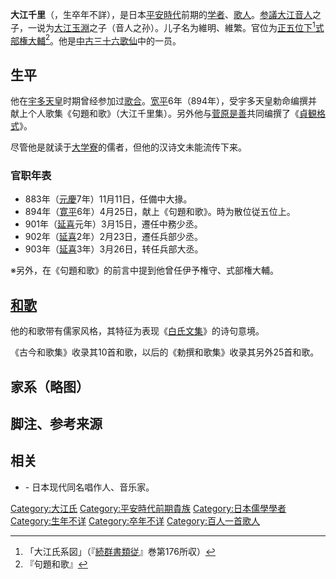 {{東亞男性歷史人物
|名稱 =大江千里
|身份 = [[学者|学者]]、官员、[[歌人|歌人]]
|國家 =
|時代 =[[平安時代|平安時代]]前期
|主君 =
|屆數 =
|最高職務 =
|前任 = 
|繼任 = 
|圖片名稱 =Hyakuninisshu 023.jpg
|圖片大小 =220px
|圖片說明 =《百人一首》中的大江千里
|氏 =
|姓 =
|名 =
|姓名 =
|字 =
|號=
|名乘 = <!--琉球士族用-->
|官職 =中務少丞、兵部少丞、兵部大丞、<br />伊予権守、式部権大辅
|封爵 =
|封號 =
|位階 =正五位下
|御稱號 = <!--日本皇族之稱號-->
|宮號1 = <!--日本皇族之宮號-->
|宮號2 = <!--朝鮮王族之宮號-->
|封地 =
|神號 =
|尊號 =
|族裔 = 
|信仰 = <!--指的是宗教信仰-->
|旗籍 = <!--清朝旗人專用-->
|氏族 =
|籍貫 =
|本貫 = <!--朝鮮人用-->
|祖籍 =
|本籍 =
|出身地 =
|府邸 =
|世系 = 
|初名 =
|乳名 = <!--日本、朝鮮、琉球以外人物用-->
|幼名 = <!--日本人用-->
|兒名 = <!--朝鮮人用-->
|童名 = <!--琉球人用-->
|小字 =
|別名 =
|法號 =
|院號 =
|其他名號 =
|出生日期 =
|出生地點 =
|婚年 =
|逝世日期 =
|逝世地點 =
|廟號 =
|諡號 =
|墓葬 =
|祠廟 =
|父親 =
|嫡母 =
|母親 =
|繼父=
|繼母=
|養父=
|養母=
|猶父= <!--日本人用-->
|烏帽子親= <!--日本人、琉球人用-->
|元配 =
|正室 =
|妻 =
|繼室 =
|平妻 =
|側室 =
|元配之父 =
|元配之嫡母 =
|元配之母 =
|正室之父 =
|正室之嫡母 =
|正室之母 =
|妻之父 =
|妻之嫡母 =
|妻之母 =
|繼室之父 =
|繼室之嫡母 =
|繼室之母 =
|平妻之父 =
|平妻之嫡母 =
|平妻之母 =
|兄弟 =弟：[[大江千古|大江千古]]|姊妹 =
|嫡兄弟 =
|嫡姊妹 =
|庶兄弟 =
|庶姊妹 =
|同胞兄弟 =
|同胞姊妹 =
|異母兄弟 =
|異母姊妹 =
|異父兄弟 =
|異父姊妹 =
|繼兄弟 =
|繼姊妹 =
|子 =
|女 =
|嫡子 =
|嫡女 =
|庶子 =
|庶女 =
|養子 =
|養女 =
|猶子 = <!--日本人用-->
|婿養子 = <!--日本人用-->
|烏帽子子 = <!--日本人用-->
|繼子 =
|繼女 =
|其他親屬 =
|出身 = <!---此处指科举出身--->
|功名 = 
|經歷 = 
|著作 =《句題和歌》
|注釋 =
}}
'''大江千里'''（{{jpn|j=大江 千里 |hg=おおえ の ちさと|rm=Oe no Chisato }}，生卒年不詳），是日本[[平安時代|平安時代]]前期的[[学者|学者]]、[[歌人|歌人]]。[[参議|参議]][[大江音人|大江音人]]之子，一说为[[大江玉淵|大江玉淵]]之子（音人之孙）。儿子名为維明、維繁。官位为[[正五位|正五位下]]<ref>「大江氏系図」（『[[続群書類従|続群書類従]]』巻第176所収）</ref>[[式部省|式部権大輔]]<ref>『句題和歌』</ref>。他是[[中古三十六歌仙|中古三十六歌仙]]中的一员。

== 生平 ==
他在[[宇多天皇|宇多天皇]]时期曾经参加过[[歌合|歌合]]。[[宽平|宽平]]6年（894年），受宇多天皇勅命编撰并献上个人歌集《句題和歌》（大江千里集）。另外他与[[菅原是善|菅原是善]]共同编撰了《[[貞観格式|貞観格式]]》。

尽管他是就读于[[大学寮|大学寮]]的儒者，但他的汉诗文未能流传下来。
=== 官职年表 ===
*883年（[[元慶|元慶]]7年）11月11日，任備中大掾。
*894年（[[寛平|寛平]]6年）4月25日，献上《句題和歌》。時为散位従五位上。
*901年（[[延喜|延喜]]元年）3月15日，遷任中務少丞。
*902年（[[延喜|延喜]]2年）2月23日，遷任兵部少丞。
*903年（[[延喜|延喜]]3年）3月26日，转任兵部大丞。
※另外，在《句題和歌》的前言中提到他曾任伊予権守、式部権大輔。
== [[和歌|和歌]] ==
他的和歌带有儒家风格，其特征为表现《[[白氏文集|白氏文集]]》的诗句意境。

《古今和歌集》收录其10首和歌，以后的《勅撰和歌集》收录其另外25首和歌。
{{Quote box |width=500px |align=center|quoted=true |bgcolor=#FFFFF0 |salign=right|source = 《[[百人一首|百人一首]]·23》、《古今和歌集·秋上·193》
 |quote  ={{lang|ja|月見れば　千々に物こそ　悲しけれ　わが身一つの　秋にはあらねど}}<br />　望月徒生愁，千物堪悲万家同，岂为一人秋。 
}}
== 家系（略图） ==
{{familytree/start|style=font-size:80%}}
{{familytree |border=0| 001 |001=[[大枝諸上|大枝諸上]]}}
{{familytree |border=0| |!|}}
{{familytree |border=0| 001 |001=[[大枝本主|大枝本主]]}}
{{familytree |border=0| |!|}}
{{familytree |border=0| 001 | |001=[[大江音人|大江音人]]}}
{{familytree |border=0| |)|-|-|-|v|-|-|-|v|-|-|-|v|-|-|-|v|-|-|-|v|-|-|-|v|-|-|-|v|-|-|-|.|}}
{{familytree |border=0| 001 ||002| |003||004||005||006||007||008||009|001=[[大江公幹|大江公幹]]|002=[[大江玉淵|大江玉淵]]|003=大江千里|004=大江宗渊|005=大江染淵|006=大江千秋|007=[[大江千古|大江千古]]|008=大江春潭|009=大江千枝|}}
{{familytree |border=0||||||!||||)|-|-|-|.||||||||,|-|-|-|+|-|-|-|v|-|-|-|.||}}
{{familytree |border=0|||||001| |002||003||||||004||005||006||007| |001=[[大江朝綱|大江朝綱]]|002=大江維繁|003=大江維明|004=大江維明|005=大江維望|006=大江維潔|007=[[大江維時|大江維時]]|}}
{{familytree |border=0||||||||||||||||||||||!||||,|-|-|-|-|-|-|-|(||}}
{{familytree |border=0|||||||||||||||||||||001| |002||||||003| |001=大江仲宣|002=大江重光|003=大江齐光|}}
{{familytree |border=0||||||||||||||||||,|-|-|-|(||||!||}}
{{familytree |border=0|||||||||||||||||000||001| |002|-|v|-|003||||| |000=大江清言|001=[[大江嘉言|大江嘉言]]|002=[[大江匡衡|大江匡衡]]|003=[[赤染衛門|赤染衛門]]|}}
{{familytree |border=0||||||||||||||||||!|||||||||||!||}}
{{familytree |border=0||||||||||||000|-|-|001|||||||||002| |000=[[相模_(歌人)|相模]]|001=[[大江公资|大江公资]]|002=[[大江拳周|大江拳周]]|}}
{{familytree |border=0|||||||||||||||||||||||||||||!||}}
{{familytree |border=0||||||||||||||||||||||||||||002||002=[[大江成衡|大江成衡]]|}}
{{familytree |border=0|||||||||||||||||||||||||||||!||}}
{{familytree |border=0||||||||||||||||||||||||||||002||002=[[大江匡房|大江匡房]]|}}
{{familytree |border=0|||||||||||||||||||||||||||||!||}}
{{familytree |border=0||||||||||||||||||||||||||||002||002=[[大江雅致|大江雅致]]|}}
{{familytree |border=0|||||||||||||||||||||||||||||!||}}
{{familytree |border=0||||||||||||||||||||||||||||002||002=[[和泉式部|和泉式部]]|}}
{{familytree |border=0|||||||||||||||||||||||||||||!||}}
{{familytree |border=0||||||||||||||||||||||||||||002||002=[[小式部内侍|小式部内侍]]|}}
{{familytree/end}}

== 脚注、参考来源 ==
{{reflist}}
{{Portal|文学}}
== 相关 ==
*{{Tsl|en|大江千里 (アーティスト)|大江千里 (艺术家)}} - 日本现代同名唱作人、音乐家。

{{中古三十六歌仙}}
{{百人一首}}
{{時代不同歌合}}

{{DEFAULTSORT:Oe no Chisato}}
[[Category:大江氏|Category:大江氏]]
[[Category:平安時代前期貴族|Category:平安時代前期貴族]]
[[Category:日本儒學學者|Category:日本儒學學者]]
[[Category:生年不详|Category:生年不详]]
[[Category:卒年不详|Category:卒年不详]]
[[Category:百人一首歌人|Category:百人一首歌人]]